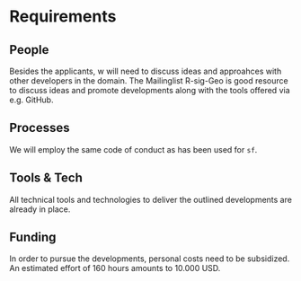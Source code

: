 # Requirements
<!-- 
An idea of what is required to make the project actually happen
-->

## People
<!--
Who needs to be involved, what's the proposed structure, what will it take to get their involvement?
-->

Besides the applicants, w will need to discuss ideas and approahces with other developers in the domain. The Mailinglist R-sig-Geo is good resource to discuss ideas and promote developments along with the tools offered via e.g. GitHub.

## Processes
<!-- 
What processes need to be put in place e.g. codes of conduct, regular ISC meetings, handover to the community at large?
-->

We will employ the same code of conduct as has been used for `sf`.
<!-- Ref? -->


## Tools & Tech
<!--
What is going to be needed to deliver this project? 

Will cloud computing be used - if yes are there are necessary components that will be deciding factors between providers?

Are there tools or tech that don't exist that will be produced to facilitate the project?
-->

All technical tools and technologies to deliver the outlined developments are already in place.

## Funding
<!-- 
[TO DO] THE GUIDANCE IS PRETTY UNCLEAR, ESP IN LIGHT OF GABOR'S PROPOSAL VS AWARD SIZE
-->

In order to pursue the developments, personal costs need to be subsidized. An estimated effort of 160 hours amounts to 10.000 USD.


<!--
## Summary

A summary of the requirements that contextualises the costs
-->